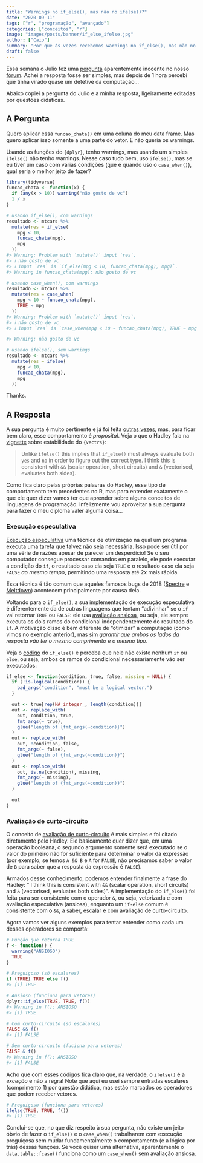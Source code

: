 ```yaml
---
title: "Warnings no if_else(), mas não no ifelse()?"
date: "2020-09-11"
tags: ["r", "programação", "avançado"]
categories: ["conceitos", "r"]
image: "images/posts/banner/if_else_ifelse.jpg"
author: ["Caio"]
summary: "Por que às vezes recebemos warnings no if_else(), mas não no ifelse()? Uma investigação revela que o problema pode não estar onde imaginamos..."
draft: false
---
```


Essa semana o Julio fez uma [pergunta](https://discourse.curso-r.com/t/warnings-no-if-else-case-when-mas-nao-no-ifelse/529) aparentemente inocente no nosso [fórum](https://discourse.curso-r.com/). Achei a resposta fosse ser simples, mas depois de 1 hora percebi que tinha virado quase um detetive da computação...

Abaixo copiei a pergunta do Julio e a minha resposta, ligeiramente editadas por questões didáticas.

## A Pergunta

Quero aplicar essa `funcao_chata()` em uma coluna do meu data frame. Mas quero aplicar isso somente a uma parte do vetor. E não queria os warnings.

Usando as funções do `{dplyr}`, tenho warnings, mas usando um simples `ifelse()` não tenho warnings. Nesse caso tudo bem, uso `ifelse()`, mas se eu tiver um caso com várias condições (que é quando uso o `case_when()`), qual seria o melhor jeito de fazer?

```r
library(tidyverse)
funcao_chata <- function(x) {
  if (any(x > 10)) warning("não gosto de vc")
  1 / x
}

# usando if_else(), com warnings
resultado <- mtcars %>% 
  mutate(res = if_else(
    mpg < 10, 
    funcao_chata(mpg),
    mpg
  ))
#> Warning: Problem with `mutate()` input `res`.
#> ℹ não gosto de vc
#> ℹ Input `res` is `if_else(mpg < 10, funcao_chata(mpg), mpg)`.
#> Warning in funcao_chata(mpg): não gosto de vc

# usando case_when(), com warnings
resultado <- mtcars %>% 
  mutate(res = case_when(
    mpg < 10 ~ funcao_chata(mpg),
    TRUE ~ mpg
  ))
#> Warning: Problem with `mutate()` input `res`.
#> ℹ não gosto de vc
#> ℹ Input `res` is `case_when(mpg < 10 ~ funcao_chata(mpg), TRUE ~ mpg^2)`.

#> Warning: não gosto de vc

# usando ifelse(), sem warnings
resultado <- mtcars %>% 
  mutate(res = ifelse(
    mpg < 10, 
    funcao_chata(mpg),
    mpg
  ))
```

Thanks.

## A Resposta

A sua pergunta é muito pertinente e já foi feita [outras vezes](https://stackoverflow.com/questions/60079566/vectorized-if-else-or-case-when-which-doesnt-eagerly-evaluate-its-potential-out), mas, para ficar bem claro, esse comportamento é *proposital*. Veja o que o Hadley fala na [vignette](https://vctrs.r-lib.org/articles/stability.html#ifelse-) sobre estabilidade do `{vectrs}`:

> Unlike `ifelse()` this implies that `if_else()` must always evaluate both `yes` and `no` in order to figure out the correct type. I think this is consistent with `&&` (scalar operation, short circuits) and `&` (vectorised, evaluates both sides).

Como fica claro pelas próprias palavras do Hadley, esse tipo de comportamento tem precedentes no R, mas para entender exatamente o que ele quer dizer vamos ter que aprender sobre alguns conceitos de linguagens de programação. Infelizmente vou aproveitar a sua pergunta para fazer o meu diploma valer alguma coisa...

### Execução especulativa

[Execução especulativa](https://en.wikipedia.org/wiki/Speculative_execution) uma técnica de otimização na qual um programa executa uma tarefa que talvez não seja necessária. Isso pode ser útil por uma série de razões apesar de parecer um desperdício! Se o seu computador consegue processar comandos em paralelo, ele pode executar a condição do `if`, o resultado caso ela seja `TRUE` e o resultado caso ela seja `FALSE` _ao mesmo tempo_, permitindo uma resposta até 2x mais rápida.

Essa técnica é tão comum que aqueles famosos bugs de 2018 ([Spectre](https://en.wikipedia.org/wiki/Spectre_(security_vulnerability)) e [Meltdown](https://en.wikipedia.org/wiki/Meltdown_(security_vulnerability))) acontecem principalmente por causa dela.

Voltando para o `if_else()`, a sua implementação de execução especulativa é diferentemente da de outras linguagens que tentam "adivinhar" se o `if` vai retornar `TRUE` ou `FALSE`: ele usa [avaliação ansiosa](https://en.wikipedia.org/wiki/Eager_evaluation), ou seja, ele sempre executa os dois ramos do condicional independentemente do resultado do `if`. A motivação disso é bem diferente de "otimizar" a computação (como vimos no exemplo anterior), mas sim _garantir que ambos os lados da resposta vão ter o mesmo comprimento e o mesmo tipo_.

Veja o [código](https://github.com/tidyverse/dplyr/blob/master/R/if_else.R#L30) do `if_else()` e perceba que nele não existe nenhum `if` ou `else`, ou seja, ambos os ramos do condicional necessariamente vão ser executados:

```r
if_else <- function(condition, true, false, missing = NULL) {
  if (!is.logical(condition)) {
    bad_args("condition", "must be a logical vector.")
  }

  out <- true[rep(NA_integer_, length(condition))]
  out <- replace_with(
    out, condition, true,
    fmt_args(~ true),
    glue("length of {fmt_args(~condition)}")
  )
  out <- replace_with(
    out, !condition, false,
    fmt_args(~ false),
    glue("length of {fmt_args(~condition)}")
  )
  out <- replace_with(
    out, is.na(condition), missing,
    fmt_args(~ missing),
    glue("length of {fmt_args(~condition)}")
  )

  out
}
```

### Avaliação de curto-circuito

O conceito de [avaliação de curto-circuito](https://en.wikipedia.org/wiki/Short-circuit_evaluation) é mais simples e foi citado diretamente pelo Hadley. Ele basicamente quer dizer que, em uma operação booleana, o segundo argumento somente será executado se o valor do primeiro não for suficiente para determinar o valor da expressão (por exemplo, se temos `A && B` e `A` for `FALSE`, não precisamos saber o valor de `B` para saber que a resposta da expressão é `FALSE`).

Armados desse conhecimento, podemos entender finalmente a frase do Hadley: " I think this is consistent with `&&` (scalar operation, short circuits) and `&` (vectorised, evaluates both sides)". A implementação do `if_else()` foi feita para ser consistente com o operador `&`, ou seja, vetorizada e com avaliação especulativa (ansiosa), enquanto um `if-else` comum é consistente com o `&&`, a saber, escalar e com avaliação de curto-circuito.

Agora vamos ver alguns exemplos para tentar entender como cada um desses operadores se comporta:

```r
# Função que retorna TRUE
f <- function() {
  warning("ANSIOSO")
  TRUE
}

# Preguiçoso (só escalares)
if (TRUE) TRUE else f()
#> [1] TRUE

# Ansioso (funciona para vetores)
dplyr::if_else(TRUE, TRUE, f())
#> Warning in f(): ANSIOSO
#> [1] TRUE

# Com curto-circuito (só escalares)
FALSE && f()
#> [1] FALSE

# Sem curto-circuito (fuciona para vetores)
FALSE & f()
#> Warning in f(): ANSIOSO
#> [1] FALSE
```

Acho que com esses códigos fica claro que, na verdade, o `ifelse()` é a _exceção_ e não a regra! Note que aqui eu usei sempre entradas escalares (comprimento 1) por questão didática, mas estão marcados os operadores que podem receber vetores.

```r
# Preguiçoso (funciona para vetores)
ifelse(TRUE, TRUE, f())
#> [1] TRUE
```

Conclui-se que, no que diz respeito à sua pergunta, não existe um jeito óbvio de fazer o `if_else()` e o `case_when()` trabalharem com execução preguiçosa sem mudar fundamentalmente o comportamento (e a lógica por trás) dessas funções. Se você quiser uma alternativa, aparentemente o `data.table::fcase()` funciona como um `case_when()` sem avaliação ansiosa.
